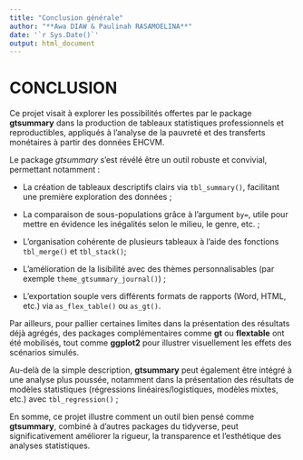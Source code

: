 ---
title: "Conclusion générale"
author: "**Awa DIAW & Paulinah RASAMOELINA**"
date: '`r Sys.Date()`'
output: html_document
---

# CONCLUSION

Ce projet visait à explorer les possibilités offertes par le package **gtsummary** dans la production de tableaux statistiques professionnels et reproductibles, appliqués à l’analyse de la pauvreté et des transferts monétaires à partir des données EHCVM.

Le package *gtsummary* s’est révélé être un outil robuste et convivial, permettant notamment :

- La création de tableaux descriptifs clairs via `tbl_summary()`, facilitant une première exploration des données ;

- La comparaison de sous-populations grâce à l’argument `by=`, utile pour mettre en évidence les inégalités selon le milieu, le genre, etc. ;

- L’organisation cohérente de plusieurs tableaux à l’aide des fonctions `tbl_merge()` et `tbl_stack()`;

- L’amélioration de la lisibilité avec des thèmes personnalisables (par exemple `theme_gtsummary_journal()`) ;

- L’exportation souple vers différents formats de rapports (Word, HTML, etc.) via `as_flex_table()` ou `as_gt()`.

Par ailleurs, pour pallier certaines limites dans la présentation des résultats déjà agrégés, des packages complémentaires comme **gt** ou **flextable** ont été mobilisés, tout comme **ggplot2** pour illustrer visuellement les effets des scénarios simulés.


Au-delà de la simple description, **gtsummary** peut également être intégré à une analyse plus poussée, notamment dans la présentation des résultats de modèles statistiques (régressions linéaires/logistiques, modèles mixtes, etc.) avec `tbl_regression()` ;

En somme, ce projet illustre comment un outil bien pensé comme **gtsummary**, combiné à d'autres packages du tidyverse, peut significativement améliorer la rigueur, la transparence et l’esthétique des analyses statistiques.


<!---------------------------------------FIN DE SCRIPT - CONCLUSION-------------------------------------------->